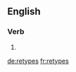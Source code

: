 ==English==

===Verb===
{{head|en|verb form}}

# {{en-third-person singular of|retype}}

[[de:retypes]]
[[fr:retypes]]